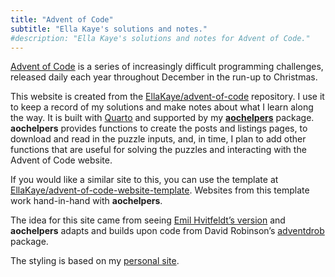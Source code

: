```yaml
---
title: "Advent of Code"
subtitle: "Ella Kaye's solutions and notes."
#description: "Ella Kaye's solutions and notes for Advent of Code."
---
```


[Advent of Code](https://adventofcode.com) is a series of increasingly difficult programming challenges, 
released daily each year throughout December in the run-up to Christmas.

This website is created from the 
[EllaKaye/advent-of-code](https://github.com/EllaKaye/advent-of-code) repository.
I use it to keep a record of my solutions and make notes about what I learn along the way. 
It is built with [Quarto](https://quarto.org) and supported by my [**aochelpers**](https://ellakaye.github.io/aochelpers) package. 
**aochelpers** provides functions to create the posts and listings pages, 
to download and read in the puzzle inputs, and, in time, 
I plan to add other functions that are useful for solving the puzzles
and interacting with the Advent of Code website.

If you would like a similar site to this, you can use the template at [EllaKaye/advent-of-code-website-template](https://github.com/EllaKaye/advent-of-code-website-template). Websites from this template work hand-in-hand with **aochelpers**.

The idea for this site came from seeing [Emil Hvitfeldt's version](https://emilhvitfeldt.github.io/rstats-adventofcode/) and **aochelpers** adapts and builds upon code from David Robinson's [adventdrob](https://github.com/dgrtwo/adventdrob) package.

The styling is based on my [personal site](https://ellakaye.co.uk).



